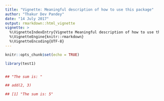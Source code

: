```yaml
---
title: "Vignette: Meaningful description of how to use this package"
author: "Thakur Dev Pandey"
date: "14 July 2017"
output: rmarkdown::html_vignette
vignette: >
  %\VignetteIndexEntry{Vignette Meaningful description of how to use this package}
  %\VignetteEngine{knitr::rmarkdown}
  %\VignetteEncoding{UTF-8}
---
```


```r
knitr::opts_chunk$set(echo = TRUE)
```

```r
library(test1)


## "The sum is: "

## add(2, 3)

## [1] "The sum is: 5"
```


